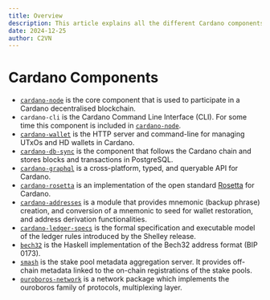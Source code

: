 ```yaml
---
title: Overview
description: This article explains all the different Cardano components and their functions.
date: 2024-12-25
author: C2VN
---
```


# Cardano Components

- [`cardano-node`](https://github.com/input-output-hk/cardano-node#cardano-node-overview) is the core component that is used to participate in a Cardano decentralised blockchain.
- `cardano-cli` is the Cardano Command Line Interface (CLI). For some time this component is included in [`cardano-node`](https://github.com/input-output-hk/cardano-node#cardano-node-overview).
- [`cardano-wallet`](https://github.com/input-output-hk/cardano-wallet#overview) is the HTTP server and command-line for managing UTxOs and HD wallets in Cardano.
- [`cardano-db-sync`](https://github.com/input-output-hk/cardano-db-sync#cardano-db-sync) is the component that follows the Cardano chain and stores blocks and transactions in PostgreSQL.
- [`cardano-graphql`](https://github.com/input-output-hk/cardano-graphql#overview) is a cross-platform, typed, and queryable API for Cardano.
- [`cardano-rosetta`](https://github.com/input-output-hk/cardano-rosetta#cardano-rosetta) is an implementation of the open standard [Rosetta](https://www.rosetta-api.org/) for Cardano.
- [`cardano-addresses`](https://github.com/input-output-hk/cardano-addresses#overview) is a module that provides mnemonic (backup phrase) creation, and conversion of a mnemonic to seed for wallet restoration, and address derivation functionalities.
- [`cardano-ledger-specs`](https://github.com/input-output-hk/cardano-ledger-specs#cardano-ledger) is the formal specification and executable model of the ledger rules introduced by the Shelley release.
- [`bech32`](https://github.com/input-output-hk/bech32#bech32-command-line) is the Haskell implementation of the Bech32 address format (BIP 0173).
- [`smash`](https://github.com/input-output-hk/smash#smash-overview) is the stake pool metadata aggregation server. It provides off-chain metadata linked to the on-chain registrations of the stake pools.
- [`ouroboros-network`](https://github.com/input-output-hk/ouroboros-network/#ouroboros-network) is a network package which implements the ouroboros family of protocols, multiplexing layer.
